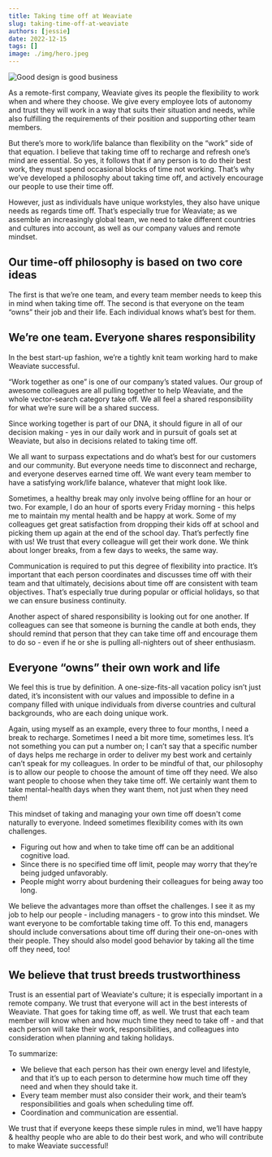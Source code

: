 ```yaml
---
title: Taking time off at Weaviate
slug: taking-time-off-at-weaviate
authors: [jessie]
date: 2022-12-15
tags: []
image: ./img/hero.jpeg
---
```

![Good design is good business](./img/hero.jpeg)

As a remote-first company, Weaviate gives its people the flexibility to work when and where they choose. We give every employee lots of autonomy and trust they will work in a way that suits their situation and needs, while also fulfilling the requirements of their position and supporting other team members. 

<!-- truncate -->

But there’s more to work/life balance than flexibility on the “work” side of that equation. I believe that taking time off to recharge and refresh one’s mind are essential. So yes, it follows that if any person is to do their best work, they must spend occasional blocks of time not working. That’s why we’ve developed a philosophy about taking time off, and actively encourage our people to use their time off. 

However, just as individuals have unique workstyles, they also have unique needs as regards time off. That’s especially true for Weaviate; as we assemble an increasingly global team, we need to take different countries and cultures into account, as well as our company values and remote mindset.

## Our time-off philosophy is based on two core ideas

The first is that we’re one team, and every team member needs to keep this in mind when taking time off. The second is that everyone on the team “owns” their job and their life. Each individual knows what’s best for them.

## We’re one team. Everyone shares responsibility 

In the best start-up fashion, we’re a tightly knit team working hard to make Weaviate successful. 

“Work together as one” is one of our company’s stated values. Our group of awesome colleagues are all pulling together to help Weaviate, and the whole vector-search category take off.  We all feel a shared responsibility for what we’re sure will be a shared success. 

Since working together is part of our DNA, it should figure in all of our decision making - yes in our daily work and in pursuit of goals set at Weaviate, but also in decisions related to taking time off. 

We all want to surpass expectations and do what’s best for our customers and our community. But everyone needs time to disconnect and recharge, and everyone deserves earned time off. We want every team member to have a satisfying work/life balance, whatever that might look like.

Sometimes, a healthy break may only involve being offline for an hour or two.  For example, I do an hour of sports every Friday morning - this helps me to maintain my mental health and be happy at work. Some of my colleagues get great satisfaction from dropping their kids off at school and picking them up again at the end of the school day. That’s perfectly fine with us! We trust that every colleague will get their work done. We think about longer breaks, from a few days to weeks, the same way.

Communication is required to put this degree of flexibility into practice. It’s important that each person coordinates and discusses time off with their team and that ultimately, decisions about time off are consistent with team objectives. That’s especially true during popular or official holidays, so that we can ensure business continuity.

Another aspect of shared responsibility is looking out for one another. If colleagues can see that someone is burning the candle at both ends, they should remind that person that they can take time off and encourage them to do so - even if he or she is pulling all-nighters out of sheer enthusiasm.

## Everyone “owns” their own work and life

We feel this is true by definition. A one-size-fits-all vacation policy isn’t just dated, it’s inconsistent with our values and impossible to define in a company filled with unique individuals from diverse countries and cultural backgrounds, who are each doing unique work. 

Again, using myself as an example,  every three to four months, I need a break to recharge. Sometimes I need a bit more time, sometimes less. It’s not something you can put a number on; I can’t say that a specific number of days helps me recharge in order to deliver my best work and certainly can’t speak for my  colleagues. In order to be mindful of that, our philosophy is to allow our people to choose the amount of time off they need. We also want people to choose when they take time off. We certainly want them to take mental-health days when they want them, not just when they need them! 

This mindset of taking and managing your own time off doesn't come naturally to everyone. Indeed sometimes flexibility comes with its own challenges.
* Figuring out how and when to take time off can be an additional cognitive load. 
* Since there is no specified time off limit, people may worry that they’re being judged unfavorably.
* People might worry about burdening their colleagues for being away too long.

We believe the advantages more than offset  the challenges. I see it as my job to help our people - including managers - to grow into this mindset. We want everyone to be comfortable taking time off. To this end, managers should include conversations about time off during their one-on-ones with their people. They should also model good behavior by taking all the time off they need, too!

## We believe that trust breeds trustworthiness

Trust is an essential part of Weaviate's culture; it is especially important in a remote company. We trust that everyone will act in the best interests of Weaviate. That goes for taking time off, as well. We trust that each team member will know when and how much time they need to take off - and that each person will take their work, responsibilities, and colleagues into consideration when planning and taking holidays. 

To summarize:
* We believe that each person has their own energy level and lifestyle, and that it’s up to each person to determine how much time off they need and when they should take it.
* Every team member must also consider their work, and their team’s responsibilities and goals when scheduling time off.
* Coordination and communication are essential.

We trust that if everyone keeps these simple rules in mind, we’ll have happy & healthy people who are able to do their best work, and who will contribute to make Weaviate successful! 